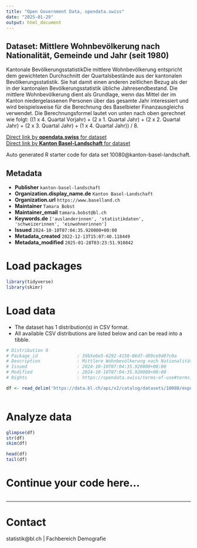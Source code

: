 ```yaml
---
title: "Open Government Data, opendata.swiss"
date: "2025-01-29"
output: html_document
---
```


## Dataset: Mittlere Wohnbevölkerung nach Nationalität, Gemeinde und Jahr (seit 1980)

Kantonale BevölkerungsstatistikDie mittlere Wohnbevölkerung entspricht dem gewichteten Durchschnitt der Quartalsbestände aus der kantonalen Bevölkerungsstatistik. Sie hat damit einen anderen zeitlichen Bezug als der in der kantonalen Bevölkerungsstatistik übliche Jahresendbestand. Die mittlere Wohnbevölkerung dient als Grundlage, wenn das Mittel der im Kanton niedergelassenen Personen über das gesamte Jahr interessiert und wird beispielsweise für die Berechnung des Baselbieter Finanzausgleichs verwendet. Die Berechnungsformel lautet von unten nach oben gerechnet wie folgt: ((1 x 4. Quartal Vorjahr) + (2 x 1. Quartal Jahr) + (2 x 2. Quartal Jahr) + (2 x 3. Quartal Jahr) + (1 x 4. Quartal Jahr)) / 8.

[Direct link by **opendata.swiss** for dataset](https://opendata.swiss/de/dataset/mittlere-wohnbevolkerung-nach-nationalitat-gemeinde-und-jahr-ab-1980)<br>
[Direct link by **Kanton Basel-Landschaft** for dataset](https://data.bl.ch/explore/dataset/10080/)

Auto generated R starter code for data set 10080@kanton-basel-landschaft.

## Metadata

- **Publisher** `kanton-basel-landschaft`
- **Organization.display_name.de** `Kanton Basel-Landschaft`
- **Organization.url** `https://www.baselland.ch`
- **Maintainer** `Tamara Bobst`
- **Maintainer_email** `tamara.bobst@bl.ch`
- **Keywords.de** `['auslanderinnen', 'statistikdaten', 'schweizerinnen', 'einwohnerinnen']`
- **Issued** `2024-10-10T07:04:35.920000+00:00`
- **Metadata_created** `2022-12-13T15:07:40.118449`
- **Metadata_modified** `2025-01-28T03:23:51.910842`


# Load packages

```r

library(tidyverse)
library(skimr)

```

# Load data

-   The dataset has 1 distribution(s) in CSV format.
-   All available CSV distributions are listed below and can be read into a tibble.

```r

# Distribution 0
# Package_id               : 39b5e6e5-6292-4150-86d7-d09ce9d87c0a
# Description              : Mittlere Wohnbevölkerung nach Nationalität, Gemeinde und Jahr (seit 1980) (csv)
# Issued                   : 2024-10-10T07:04:35.920000+00:00
# Modified                 : 2024-10-10T07:04:35.920000+00:00
# Rights                   : https://opendata.swiss/terms-of-use#terms_by

df <- read_delim('https://data.bl.ch/api/v2/catalog/datasets/10080/exports/csv?use_labels=true')



```

# Analyze data

```r

glimpse(df)
str(df)
skim(df)

head(df)
tail(df)

```

# Continue your code here...

```r

```

------------------------------------------------------------------------

# Contact

statistik@bl.ch | Fachbereich Demografie
